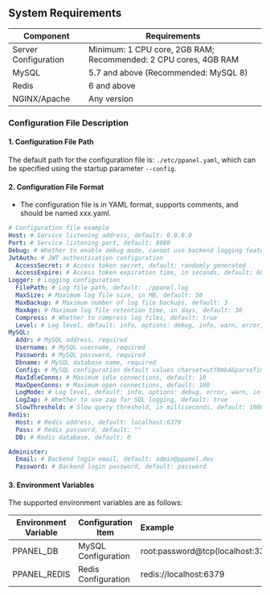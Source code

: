 ## System Requirements

| Component            | Requirements                                                    |
| -------------------- | --------------------------------------------------------------- |
| Server Configuration | Minimum: 1 CPU core, 2GB RAM; Recommended: 2 CPU cores, 4GB RAM |
| MySQL                | 5.7 and above (Recommended: MySQL 8)                            |
| Redis                | 6 and above                                                     |
| NGINX/Apache         | Any version                                                     |

### Configuration File Description

#### 1. Configuration File Path

The default path for the configuration file is: `./etc/ppanel.yaml`, which can be specified using the startup parameter `--config`.

#### 2. Configuration File Format

- The configuration file is in YAML format, supports comments, and should be named xxx.yaml.

```yaml
# Configuration file example
Host: # Service listening address, default: 0.0.0.0
Port: # Service listening port, default: 8080
Debug: # Whether to enable debug mode, cannot use backend logging feature when enabled, default: false
JwtAuth: # JWT authentication configuration
  AccessSecret: # Access token secret, default: randomly generated
  AccessExpire: # Access token expiration time, in seconds, default: 604800
Logger: # Logging configuration
  FilePath: # Log file path, default: ./ppanel.log
  MaxSize: # Maximum log file size, in MB, default: 50
  MaxBackup: # Maximum number of log file backups, default: 3
  MaxAge: # Maximum log file retention time, in days, default: 30
  Compress: # Whether to compress log files, default: true
  Level: # Log level, default: info, options: debug, info, warn, error, panic, fatal
MySQL:
  Addr: # MySQL address, required
  Username: # MySQL username, required
  Password: # MySQL password, required
  Dbname: # MySQL database name, required
  Config: # MySQL configuration default values charset=utf8mb4&parseTime=true&loc=Asia%2FShanghai
  MaxIdleConns: # Maximum idle connections, default: 10
  MaxOpenConns: # Maximum open connections, default: 100
  LogMode: # Log level, default: info, options: debug, error, warn, info
  LogZap: # Whether to use zap for SQL logging, default: true
  SlowThreshold: # Slow query threshold, in milliseconds, default: 1000
Redis:
  Host: # Redis address, default: localhost:6379
  Pass: # Redis password, default: ""
  DB: # Redis database, default: 0

Administer:
  Email: # Backend login email, default: admin@ppanel.dev
  Password: # Backend login password, default: password
```

#### 3. Environment Variables

The supported environment variables are as follows:

| Environment Variable | Configuration Item  | Example                                    |
| -------------------- | ------------------- | :----------------------------------------- |
| PPANEL_DB            | MySQL Configuration | root:password@tcp(localhost:3306)/vpnboard |
| PPANEL_REDIS         | Redis Configuration | redis://localhost:6379                     |


<Giscus />
